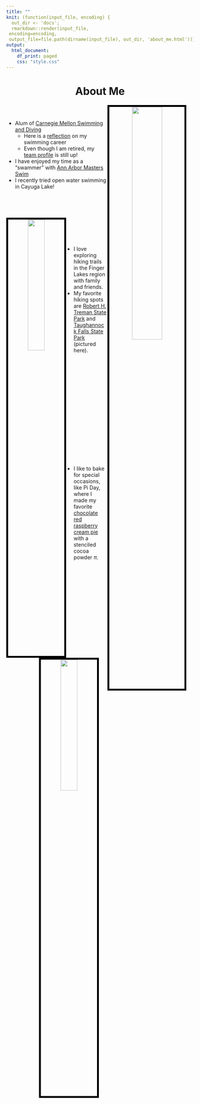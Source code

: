 ```yaml
---
title: ""
knit: (function(input_file, encoding) {
  out_dir <- 'docs';
  rmarkdown::render(input_file,
 encoding=encoding,
 output_file=file.path(dirname(input_file), out_dir, 'about_me.html'))})
output:
  html_document:
    df_print: paged
    css: "style.css"
---
```


<center> <h1>About Me</h1> </center>

</div>
<div style="margin-bottom:20px;">
</div>

<center>
<img src="swim.jpg" style="width:40%; border:5px solid; border-color: black;
margin-right: 20px"
align="right">
</center>

</div>
<div style="margin-bottom:60px;">
</div>

- Alum of [Carnegie Mellon Swimming and Diving](http://athletics.cmu.edu/sports/wswimdive/index)   
    + Here is a [reflection](https://thetartan.org/2018/4/2/sports/athleteprofile) on my swimming career
    + Even though I am retired, my [team profile](https://athletics.cmu.edu/sports/wswimdive/2017-18/bios/hochstedler_kim_zazq?view=bio) is still up!    

- I have enjoyed my time as a "swammer" with [Ann Arbor Masters Swim](https://www.a2gov.org/departments/Parks-Recreation/parks-places/mack/Pages/default.aspx)
- I recently tried open water swimming in Cayuga Lake!

</div>
<div style="margin-bottom:75px;">
</div>

<center>
<img src="family_hiking.jpg" style="width:30%; border:5px solid; border-color: black;
margin-right: 20px"
align="left">
</center>


</div>
<div style="margin-bottom:150px;">
</div>


- I love exploring hiking trails in the Finger Lakes region with family and friends.
- My favorite hiking spots are [Robert H. Treman State Park](https://parks.ny.gov/parks/roberttreman/) and [Taughannock Falls State Park](https://parks.ny.gov/parks/taughannockfalls) (pictured here).

</div>
<div style="margin-bottom:150px;">
</div>

<center>
<img src="pi_baking.jpg" style="width:30%; border:5px solid; border-color: black;
margin-right: 20px"
align="right">
</center>

</div>
<div style="margin-bottom:300px;">
</div>

- I like to bake for special occasions, like Pi Day, where I made my favorite [chocolate red raspberry cream pie](https://www.facebook.com/Essenhaus/photos/chocolate-and-red-raspberry-yes-please-the-chocolate-red-raspberry-cream-pie-has/2514185398610472/) with a stenciled cocoa powder $\pi$.


</div>
<div style="margin-bottom:200px;">
</div>
